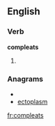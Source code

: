 ==English==

===Verb===
'''compleats'''

# {{third-person singular of|[[compleat]]}}

===Anagrams===
* {{alphagram|acelmopst}}
* [[ectoplasm#English|ectoplasm]]

[[fr:compleats]]